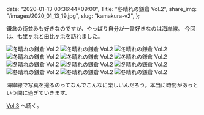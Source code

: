   date: "2020-01-13 00:36:44+09:00",
  Title: "冬晴れの鎌倉 Vol.2",
  share_img: "/images/2020_01_13_19.jpg",
  slug: "kamakura-v2",
};

鎌倉の街並みも好きなのですが、やっぱり自分が一番好きなのは海岸線。
今回は、七里ヶ浜と由比ヶ浜を訪れました。

![冬晴れの鎌倉 Vol.2](/images/2020_01_13_15.jpg)
![冬晴れの鎌倉 Vol.2](/images/2020_01_13_16.jpg)
![冬晴れの鎌倉 Vol.2](/images/2020_01_13_17.jpg)
![冬晴れの鎌倉 Vol.2](/images/2020_01_13_18.jpg)
![冬晴れの鎌倉 Vol.2](/images/2020_01_13_19.jpg)
![冬晴れの鎌倉 Vol.2](/images/2020_01_13_20.jpg)
![冬晴れの鎌倉 Vol.2](/images/2020_01_13_21.jpg)
![冬晴れの鎌倉 Vol.2](/images/2020_01_13_22.jpg)
![冬晴れの鎌倉 Vol.2](/images/2020_01_13_23.jpg)
![冬晴れの鎌倉 Vol.2](/images/2020_01_13_24.jpg)
![冬晴れの鎌倉 Vol.2](/images/2020_01_13_25.jpg)
![冬晴れの鎌倉 Vol.2](/images/2020_01_13_26.jpg)

海岸線で写真を撮るのってなんでこんなに楽しいんだろう。本当に時間があっという間に過ぎていきます。

<a href="https://photos.dream-exp.net/2020/01/kamakura-v3/">Vol.3</a> へ続く。
